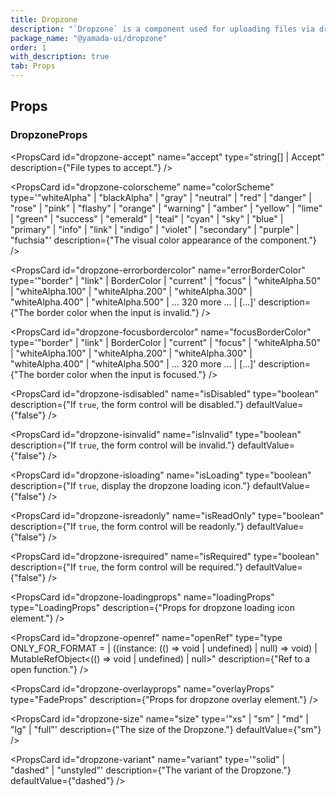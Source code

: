 ```yaml
---
title: Dropzone
description: "`Dropzone` is a component used for uploading files via drag and drop."
package_name: "@yamada-ui/dropzone"
order: 1
with_description: true
tab: Props
---
```


## Props

### DropzoneProps

<PropsCard id="dropzone-_accept" name="_accept" type="CSSUIObject" />

<PropsCard id="dropzone-_active" name="_active" type="CSSUIObject" />

<PropsCard id="dropzone-_after" name="_after" type="CSSUIObject" />

<PropsCard id="dropzone-_anylink" name="_anyLink" type="CSSUIObject" />

<PropsCard id="dropzone-_autofill" name="_autofill" type="CSSUIObject" />

<PropsCard id="dropzone-_backdrop" name="_backdrop" type="CSSUIObject" />

<PropsCard id="dropzone-_before" name="_before" type="CSSUIObject" />

<PropsCard id="dropzone-_between" name="_between" type="CSSUIObject" />

<PropsCard id="dropzone-_blank" name="_blank" type="CSSUIObject" />

<PropsCard id="dropzone-_checked" name="_checked" type="CSSUIObject" />

<PropsCard id="dropzone-_cue" name="_cue" type="CSSUIObject" />

<PropsCard id="dropzone-_cueregion" name="_cueRegion" type="CSSUIObject" />

<PropsCard id="dropzone-_dark" name="_dark" type="CSSUIObject" />

<PropsCard id="dropzone-_default" name="_default" type="CSSUIObject" />

<PropsCard id="dropzone-_disabled" name="_disabled" type="CSSUIObject" />

<PropsCard id="dropzone-_empty" name="_empty" type="CSSUIObject" />

<PropsCard id="dropzone-_enabled" name="_enabled" type="CSSUIObject" />

<PropsCard id="dropzone-_end" name="_end" type="CSSUIObject" />

<PropsCard id="dropzone-_even" name="_even" type="CSSUIObject" />

<PropsCard id="dropzone-_expanded" name="_expanded" type="CSSUIObject" />

<PropsCard
  id="dropzone-_fileselector"
  name="_fileSelector"
  type="CSSUIObject"
/>

<PropsCard id="dropzone-_filled" name="_filled" type="CSSUIObject" />

<PropsCard id="dropzone-_first" name="_first" type="CSSUIObject" />

<PropsCard id="dropzone-_firstletter" name="_firstLetter" type="CSSUIObject" />

<PropsCard id="dropzone-_firstline" name="_firstLine" type="CSSUIObject" />

<PropsCard id="dropzone-_focus" name="_focus" type="CSSUIObject" />

<PropsCard
  id="dropzone-_focusvisible"
  name="_focusVisible"
  type="CSSUIObject"
/>

<PropsCard id="dropzone-_focuswithin" name="_focusWithin" type="CSSUIObject" />

<PropsCard id="dropzone-_fullscreen" name="_fullScreen" type="CSSUIObject" />

<PropsCard id="dropzone-_grabbed" name="_grabbed" type="CSSUIObject" />

<PropsCard id="dropzone-_groupaccept" name="_groupAccept" type="CSSUIObject" />

<PropsCard id="dropzone-_groupactive" name="_groupActive" type="CSSUIObject" />

<PropsCard id="dropzone-_groupblank" name="_groupBlank" type="CSSUIObject" />

<PropsCard
  id="dropzone-_groupchecked"
  name="_groupChecked"
  type="CSSUIObject"
/>

<PropsCard
  id="dropzone-_groupdisabled"
  name="_groupDisabled"
  type="CSSUIObject"
/>

<PropsCard
  id="dropzone-_groupenabled"
  name="_groupEnabled"
  type="CSSUIObject"
/>

<PropsCard
  id="dropzone-_groupexpanded"
  name="_groupExpanded"
  type="CSSUIObject"
/>

<PropsCard id="dropzone-_groupfocus" name="_groupFocus" type="CSSUIObject" />

<PropsCard
  id="dropzone-_groupfocusvisible"
  name="_groupFocusVisible"
  type="CSSUIObject"
/>

<PropsCard
  id="dropzone-_groupfocuswithin"
  name="_groupFocusWithin"
  type="CSSUIObject"
/>

<PropsCard
  id="dropzone-_groupgrabbed"
  name="_groupGrabbed"
  type="CSSUIObject"
/>

<PropsCard
  id="dropzone-_grouphorizontal"
  name="_groupHorizontal"
  type="CSSUIObject"
/>

<PropsCard id="dropzone-_grouphover" name="_groupHover" type="CSSUIObject" />

<PropsCard id="dropzone-_groupidle" name="_groupIdle" type="CSSUIObject" />

<PropsCard
  id="dropzone-_groupinvalid"
  name="_groupInvalid"
  type="CSSUIObject"
/>

<PropsCard id="dropzone-_grouploaded" name="_groupLoaded" type="CSSUIObject" />

<PropsCard
  id="dropzone-_grouploading"
  name="_groupLoading"
  type="CSSUIObject"
/>

<PropsCard
  id="dropzone-_groupoptional"
  name="_groupOptional"
  type="CSSUIObject"
/>

<PropsCard
  id="dropzone-_groupplaceholdershown"
  name="_groupPlaceholderShown"
  type="CSSUIObject"
/>

<PropsCard
  id="dropzone-_grouppressed"
  name="_groupPressed"
  type="CSSUIObject"
/>

<PropsCard
  id="dropzone-_groupreadonly"
  name="_groupReadOnly"
  type="CSSUIObject"
/>

<PropsCard
  id="dropzone-_groupreadwrite"
  name="_groupReadWrite"
  type="CSSUIObject"
/>

<PropsCard id="dropzone-_groupreject" name="_groupReject" type="CSSUIObject" />

<PropsCard
  id="dropzone-_grouprequired"
  name="_groupRequired"
  type="CSSUIObject"
/>

<PropsCard
  id="dropzone-_groupselected"
  name="_groupSelected"
  type="CSSUIObject"
/>

<PropsCard
  id="dropzone-_groupuserinvalid"
  name="_groupUserInvalid"
  type="CSSUIObject"
/>

<PropsCard id="dropzone-_groupvalid" name="_groupValid" type="CSSUIObject" />

<PropsCard
  id="dropzone-_groupvertical"
  name="_groupVertical"
  type="CSSUIObject"
/>

<PropsCard id="dropzone-_hidden" name="_hidden" type="CSSUIObject" />

<PropsCard id="dropzone-_holiday" name="_holiday" type="CSSUIObject" />

<PropsCard id="dropzone-_horizontal" name="_horizontal" type="CSSUIObject" />

<PropsCard id="dropzone-_hover" name="_hover" type="CSSUIObject" />

<PropsCard id="dropzone-_idle" name="_idle" type="CSSUIObject" />

<PropsCard
  id="dropzone-_indeterminate"
  name="_indeterminate"
  type="CSSUIObject"
/>

<PropsCard id="dropzone-_inrange" name="_inRange" type="CSSUIObject" />

<PropsCard id="dropzone-_invalid" name="_invalid" type="CSSUIObject" />

<PropsCard id="dropzone-_last" name="_last" type="CSSUIObject" />

<PropsCard id="dropzone-_light" name="_light" type="CSSUIObject" />

<PropsCard id="dropzone-_link" name="_link" type="CSSUIObject" />

<PropsCard id="dropzone-_loaded" name="_loaded" type="CSSUIObject" />

<PropsCard id="dropzone-_loading" name="_loading" type="CSSUIObject" />

<PropsCard id="dropzone-_marker" name="_marker" type="CSSUIObject" />

<PropsCard id="dropzone-_mediadark" name="_mediaDark" type="CSSUIObject" />

<PropsCard id="dropzone-_medialight" name="_mediaLight" type="CSSUIObject" />

<PropsCard
  id="dropzone-_mediareducemotion"
  name="_mediaReduceMotion"
  type="CSSUIObject"
/>

<PropsCard id="dropzone-_modal" name="_modal" type="CSSUIObject" />

<PropsCard
  id="dropzone-_nativeactive"
  name="_nativeActive"
  type="CSSUIObject"
/>

<PropsCard
  id="dropzone-_nativechecked"
  name="_nativeChecked"
  type="CSSUIObject"
/>

<PropsCard
  id="dropzone-_nativedisabled"
  name="_nativeDisabled"
  type="CSSUIObject"
/>

<PropsCard id="dropzone-_nativefocus" name="_nativeFocus" type="CSSUIObject" />

<PropsCard
  id="dropzone-_nativefocusvisible"
  name="_nativeFocusVisible"
  type="CSSUIObject"
/>

<PropsCard
  id="dropzone-_nativefocuswithin"
  name="_nativeFocusWithin"
  type="CSSUIObject"
/>

<PropsCard
  id="dropzone-_nativehidden"
  name="_nativeHidden"
  type="CSSUIObject"
/>

<PropsCard id="dropzone-_nativehover" name="_nativeHover" type="CSSUIObject" />

<PropsCard
  id="dropzone-_nativereadonly"
  name="_nativeReadOnly"
  type="CSSUIObject"
/>

<PropsCard
  id="dropzone-_nativetarget"
  name="_nativeTarget"
  type="CSSUIObject"
/>

<PropsCard id="dropzone-_nativevalid" name="_nativeValid" type="CSSUIObject" />

<PropsCard id="dropzone-_notfirst" name="_notFirst" type="CSSUIObject" />

<PropsCard id="dropzone-_notlast" name="_notLast" type="CSSUIObject" />

<PropsCard id="dropzone-_nottarget" name="_notTarget" type="CSSUIObject" />

<PropsCard id="dropzone-_odd" name="_odd" type="CSSUIObject" />

<PropsCard id="dropzone-_only" name="_only" type="CSSUIObject" />

<PropsCard id="dropzone-_optional" name="_optional" type="CSSUIObject" />

<PropsCard id="dropzone-_outrange" name="_outRange" type="CSSUIObject" />

<PropsCard id="dropzone-_outside" name="_outside" type="CSSUIObject" />

<PropsCard id="dropzone-_paused" name="_paused" type="CSSUIObject" />

<PropsCard id="dropzone-_peeraccept" name="_peerAccept" type="CSSUIObject" />

<PropsCard id="dropzone-_peeractive" name="_peerActive" type="CSSUIObject" />

<PropsCard id="dropzone-_peerblank" name="_peerBlank" type="CSSUIObject" />

<PropsCard id="dropzone-_peerchecked" name="_peerChecked" type="CSSUIObject" />

<PropsCard
  id="dropzone-_peerdisabled"
  name="_peerDisabled"
  type="CSSUIObject"
/>

<PropsCard id="dropzone-_peerenabled" name="_peerEnabled" type="CSSUIObject" />

<PropsCard
  id="dropzone-_peerexpanded"
  name="_peerExpanded"
  type="CSSUIObject"
/>

<PropsCard id="dropzone-_peerfocus" name="_peerFocus" type="CSSUIObject" />

<PropsCard
  id="dropzone-_peerfocusvisible"
  name="_peerFocusVisible"
  type="CSSUIObject"
/>

<PropsCard
  id="dropzone-_peerfocuswithin"
  name="_peerFocusWithin"
  type="CSSUIObject"
/>

<PropsCard id="dropzone-_peergrabbed" name="_peerGrabbed" type="CSSUIObject" />

<PropsCard
  id="dropzone-_peerhorizontal"
  name="_peerHorizontal"
  type="CSSUIObject"
/>

<PropsCard id="dropzone-_peerhover" name="_peerHover" type="CSSUIObject" />

<PropsCard id="dropzone-_peeridle" name="_peerIdle" type="CSSUIObject" />

<PropsCard id="dropzone-_peerinvalid" name="_peerInvalid" type="CSSUIObject" />

<PropsCard id="dropzone-_peerloaded" name="_peerLoaded" type="CSSUIObject" />

<PropsCard id="dropzone-_peerloading" name="_peerLoading" type="CSSUIObject" />

<PropsCard
  id="dropzone-_peeroptional"
  name="_peerOptional"
  type="CSSUIObject"
/>

<PropsCard
  id="dropzone-_peerplaceholdershown"
  name="_peerPlaceholderShown"
  type="CSSUIObject"
/>

<PropsCard id="dropzone-_peerpressed" name="_peerPressed" type="CSSUIObject" />

<PropsCard
  id="dropzone-_peerreadonly"
  name="_peerReadOnly"
  type="CSSUIObject"
/>

<PropsCard
  id="dropzone-_peerreadwrite"
  name="_peerReadWrite"
  type="CSSUIObject"
/>

<PropsCard id="dropzone-_peerreject" name="_peerReject" type="CSSUIObject" />

<PropsCard
  id="dropzone-_peerrequired"
  name="_peerRequired"
  type="CSSUIObject"
/>

<PropsCard
  id="dropzone-_peerselected"
  name="_peerSelected"
  type="CSSUIObject"
/>

<PropsCard
  id="dropzone-_peeruserinvalid"
  name="_peerUserInvalid"
  type="CSSUIObject"
/>

<PropsCard id="dropzone-_peervalid" name="_peerValid" type="CSSUIObject" />

<PropsCard
  id="dropzone-_peervertical"
  name="_peerVertical"
  type="CSSUIObject"
/>

<PropsCard id="dropzone-_picture" name="_picture" type="CSSUIObject" />

<PropsCard id="dropzone-_placeholder" name="_placeholder" type="CSSUIObject" />

<PropsCard
  id="dropzone-_placeholdershown"
  name="_placeholderShown"
  type="CSSUIObject"
/>

<PropsCard id="dropzone-_playing" name="_playing" type="CSSUIObject" />

<PropsCard id="dropzone-_pressed" name="_pressed" type="CSSUIObject" />

<PropsCard id="dropzone-_print" name="_print" type="CSSUIObject" />

<PropsCard id="dropzone-_readonly" name="_readOnly" type="CSSUIObject" />

<PropsCard id="dropzone-_readwrite" name="_readWrite" type="CSSUIObject" />

<PropsCard id="dropzone-_reject" name="_reject" type="CSSUIObject" />

<PropsCard id="dropzone-_required" name="_required" type="CSSUIObject" />

<PropsCard id="dropzone-_ripple" name="_ripple" type="CSSUIObject" />

<PropsCard id="dropzone-_scrollbar" name="_scrollbar" type="CSSUIObject" />

<PropsCard
  id="dropzone-_scrollbarbutton"
  name="_scrollbarButton"
  type="CSSUIObject"
/>

<PropsCard
  id="dropzone-_scrollbarcorner"
  name="_scrollbarCorner"
  type="CSSUIObject"
/>

<PropsCard
  id="dropzone-_scrollbarthumb"
  name="_scrollbarThumb"
  type="CSSUIObject"
/>

<PropsCard
  id="dropzone-_scrollbartrack"
  name="_scrollbarTrack"
  type="CSSUIObject"
/>

<PropsCard
  id="dropzone-_scrollbartrackpiece"
  name="_scrollbarTrackPiece"
  type="CSSUIObject"
/>

<PropsCard id="dropzone-_selected" name="_selected" type="CSSUIObject" />

<PropsCard id="dropzone-_selection" name="_selection" type="CSSUIObject" />

<PropsCard id="dropzone-_start" name="_start" type="CSSUIObject" />

<PropsCard id="dropzone-_target" name="_target" type="CSSUIObject" />

<PropsCard id="dropzone-_today" name="_today" type="CSSUIObject" />

<PropsCard id="dropzone-_userinvalid" name="_userInvalid" type="CSSUIObject" />

<PropsCard id="dropzone-_valid" name="_valid" type="CSSUIObject" />

<PropsCard id="dropzone-_vertical" name="_vertical" type="CSSUIObject" />

<PropsCard id="dropzone-_visited" name="_visited" type="CSSUIObject" />

<PropsCard id="dropzone-_weekend" name="_weekend" type="CSSUIObject" />

<PropsCard
  id="dropzone-accept"
  name="accept"
  type="string[] | Accept"
  description={"File types to accept."}
/>

<PropsCard
  id="dropzone-colorscheme"
  name="colorScheme"
  type='"whiteAlpha" | "blackAlpha" | "gray" | "neutral" | "red" | "danger" | "rose" | "pink" | "flashy" | "orange" | "warning" | "amber" | "yellow" | "lime" | "green" | "success" | "emerald" | "teal" | "cyan" | "sky" | "blue" | "primary" | "info" | "link" | "indigo" | "violet" | "secondary" | "purple" | "fuchsia"'
  description={"The visual color appearance of the component."}
/>

<PropsCard
  id="dropzone-errorbordercolor"
  name="errorBorderColor"
  type='"border" | "link" | BorderColor | "current" | "focus" | "whiteAlpha.50" | "whiteAlpha.100" | "whiteAlpha.200" | "whiteAlpha.300" | "whiteAlpha.400" | "whiteAlpha.500" | ... 320 more ... | [...]'
  description={"The border color when the input is invalid."}
/>

<PropsCard
  id="dropzone-focusbordercolor"
  name="focusBorderColor"
  type='"border" | "link" | BorderColor | "current" | "focus" | "whiteAlpha.50" | "whiteAlpha.100" | "whiteAlpha.200" | "whiteAlpha.300" | "whiteAlpha.400" | "whiteAlpha.500" | ... 320 more ... | [...]'
  description={"The border color when the input is focused."}
/>

<PropsCard
  id="dropzone-isdisabled"
  name="isDisabled"
  type="boolean"
  description={"If `true`, the form control will be disabled."}
  defaultValue={"false"}
/>

<PropsCard
  id="dropzone-isinvalid"
  name="isInvalid"
  type="boolean"
  description={"If `true`, the form control will be invalid."}
  defaultValue={"false"}
/>

<PropsCard
  id="dropzone-isloading"
  name="isLoading"
  type="boolean"
  description={"If `true`, display the dropzone loading icon."}
  defaultValue={"false"}
/>

<PropsCard
  id="dropzone-isreadonly"
  name="isReadOnly"
  type="boolean"
  description={"If `true`, the form control will be readonly."}
  defaultValue={"false"}
/>

<PropsCard
  id="dropzone-isrequired"
  name="isRequired"
  type="boolean"
  description={"If `true`, the form control will be required."}
  defaultValue={"false"}
/>

<PropsCard
  id="dropzone-loadingprops"
  name="loadingProps"
  type="LoadingProps"
  description={"Props for dropzone loading icon element."}
/>

<PropsCard
  id="dropzone-openref"
  name="openRef"
  type="type ONLY_FOR_FORMAT =
  | ((instance: (() => void | undefined) | null) => void)
  | MutableRefObject<(() => void | undefined) | null>"
  description={"Ref to a open function."}
/>

<PropsCard
  id="dropzone-overlayprops"
  name="overlayProps"
  type="FadeProps"
  description={"Props for dropzone overlay element."}
/>

<PropsCard
  id="dropzone-size"
  name="size"
  type='"xs" | "sm" | "md" | "lg" | "full"'
  description={"The size of the Dropzone."}
  defaultValue={"sm"}
/>

<PropsCard
  id="dropzone-variant"
  name="variant"
  type='"solid" | "dashed" | "unstyled"'
  description={"The variant of the Dropzone."}
  defaultValue={"dashed"}
/>
